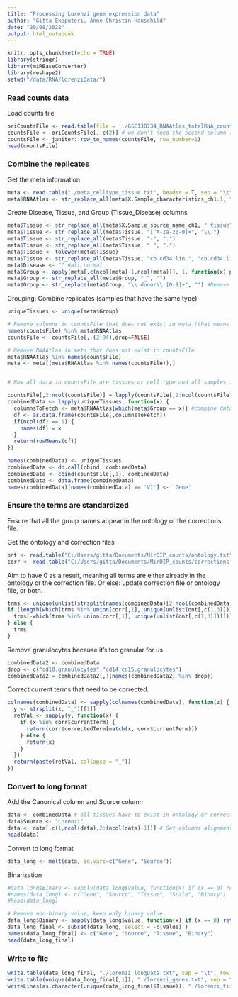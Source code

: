 ```yaml
---
title: "Processing Lorenzi gene expression data"
author: "Gitta Ekaputeri, Anne-Christin Hauschild"
date: "29/08/2022" 
output: html_notebook
---
```



```r
knitr::opts_chunk$set(echo = TRUE)
library(stringr)
library(miRBaseConverter)
library(reshape2)
setwd("/data/RNA/lorenziData/")
```

### Read counts data

Load counts file
```r
oriCountsFile <- read.table(file = './GSE138734_RNAAtlas_totalRNA_counts_filtered.txt')
countsFile <- oriCountsFile[,-c(2)] # we don't need the second column (genome_coordinates)
countsFile <- janitor::row_to_names(countsFile, row_number=1)
head(countsFile)
```

### Combine the replicates

Get the meta information

```r
meta <- read.table("./meta_celltype_tissue.txt", header = T, sep = "\t") # meta consists only tissues and cell type, no cell lines
meta$RNAAtlas <- str_replace_all(meta$X.Sample_characteristics_ch1.1, "sample id \\[deprecated\\]: ", "") # RNAAtlas is the sample ID here
```


Create Disease, Tissue, and Group (Tissue_Disease) columns

```r
meta$Tissue <- str_replace_all(meta$X.Sample_source_name_ch1, " tissue", "")
meta$Tissue <- str_replace_all(meta$Tissue, "[^A-Za-z0-9]+", "\\.")
meta$Tissue <- str_replace_all(meta$Tissue, "-", ".")
meta$Tissue <- str_replace_all(meta$Tissue, " ", ".")
meta$Tissue <- tolower(meta$Tissue)
meta$Tissue <- str_replace_all(meta$Tissue, "cb.cd34.lin.", "cb.cd34.lin")
meta$Disease <- "" #all normal
meta$Group <- apply(meta[,c(ncol(meta)-1,ncol(meta))], 1, function(x) paste(x[1], x[2], sep="_"))
meta$Group <- str_replace_all(meta$Group, "_", "")
meta$Group <- str_replace(meta$Group, "\\.donor\\.[0-9]+", "") #Remove the `.donor.[0-9]` suffix that exists in some of the samples.
```


Grouping: Combine replicates (samples that have the same type)

```r
uniqueTissues <- unique(meta$Group)

# Remove columns in countsFile that does not exist in meta (that means the sample type is not tissue and not cell type)
names(countsFile) %in% meta$RNAAtlas
countsFile <- countsFile[,-(2:94),drop=FALSE]

# Remove RNAAtlas in meta that does not exist in countsFile
meta$RNAAtlas %in% names(countsFile)
meta <- meta[(meta$RNAAtlas %in% names(countsFile)),]


# Now all data in countsFile are tissues or cell type and all samples in meta exist in countsFile

countsFile[,2:ncol(countsFile)] = lapply(countsFile[,2:ncol(countsFile)], FUN = function(y){as.numeric(y)})
combinedData <- lapply(uniqueTissues, function(x) {
  columnsToFetch <- meta$RNAAtlas[which(meta$Group == x)] #combine data with the same RNAAtlas into 1 group (Because here, RNA Atlas is Sample ID)
  df <- as.data.frame(countsFile[,columnsToFetch])
  if(ncol(df) == 1) {
    names(df) = x
  }
  return(rowMeans(df))
})

names(combinedData) <- uniqueTissues
combinedData <- do.call(cbind, combinedData)
combinedData <- cbind(countsFile[,1], combinedData)
combinedData <- data.frame(combinedData)
names(combinedData)[names(combinedData) == 'V1'] <- 'Gene'
```


### Ensure the terms are standardized
Ensure that all the group names appear in the ontology or the corrections file.

Get the ontology and correction files

```r
ont <- read.table("C:/Users/gitta/Documents/MirDIP_counts/ontology.txt", header = F, sep = "\t")
corr <- read.table("C:/Users/gitta/Documents/MirDIP_counts/corrections.txt", header = T, sep = "\t")
```

Aim to have 0 as a result, meaning all terms are either already in the ontology or the correction file. Or else: update correction file or ontology file, or both.

```r
trms <- unique(unlist(strsplit(names(combinedData)[2:ncol(combinedData)], "_"))) # Splits the composite terms that contain both tissue+disease
if (length(which(trms %in% union(corr[,1], unique(unlist(ont[,c(1,3)]))))) != 0){
  trms[-which(trms %in% union(corr[,1], unique(unlist(ont[,c(1,3)]))))] # Which terms aren't in the ontology or the corrected terms
} else {
  trms
}
```
Remove granulocytes because it's too granular for us
```r
combinedData2 <- combinedData
drop <- c("cd10.granulocytes","cd14.cd15.granulocytes")
combinedData2 = combinedData2[,!(names(combinedData2) %in% drop)]
```


Correct current terms that need to be corrected.
```r
colnames(combinedData) <- sapply(colnames(combinedData), function(z) {
  y <- strsplit(z, "_")[[1]]
  retVal <- sapply(y, function(x) {
    if (x %in% corr$currentTerm) {
      return(corr$correctedTerm[match(x, corr$currentTerm)])
    } else {
      return(x)
    }
  })
  return(paste(retVal, collapse = "_"))
})
```


### Convert to long format
Add the Canonical column and Source column

```r
data <- combinedData # all tissues have to exist in ontology or correction files
data$Source <- "Lorenzi"
data <- data[,c(1,ncol(data),2:(ncol(data)-1))] # Set columns alignment
head(data)
```

Convert to long format

```r
data_long <- melt(data, id.vars=c("Gene", "Source"))
```

Binarization
```r
#data_long$Binary <- sapply(data_long$value, function(x) if (x == 0) return(0) else return(1))
#names(data_long) <- c("Gene", "Source", "Tissue", "Scale", "Binary")
#head(data_long)

# Remove non-binary value, keep only binary value.
data_long$Binary <- sapply(data_long$value, function(x) if (x == 0) return(0) else return(1))
data_long_final <- subset(data_long, select = -c(value) )
names(data_long_final) <- c("Gene", "Source", "Tissue", "Binary")
head(data_long_final)
```

### Write to file

```r
write.table(data_long_final, "./lorenzi_longData.txt", sep = "\t", row.names = F, col.names = T, quote = F)
write.table(unique(data_long_final[,1]), "./lorenzi_genes.txt", sep = "\t", row.names = F, col.names = T, quote = F)
writeLines(as.character(unique(data_long_final$Tissue)), "./lorenzi_tissues.txt")
```
